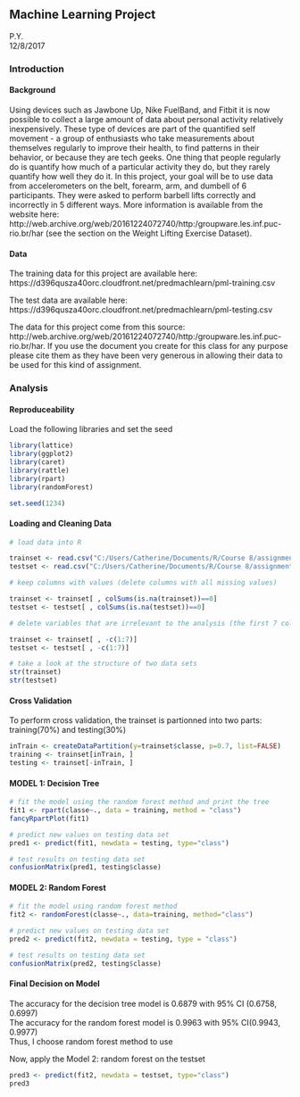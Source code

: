 ## Machine Learning Project
  
  P.Y.  
  12/8/2017  
  
  
  
### Introduction  
  
#### Background
  
Using devices such as Jawbone Up, Nike FuelBand, and Fitbit it is now possible to collect a large amount of data about personal activity relatively inexpensively. These type of devices are part of the quantified self movement - a group of enthusiasts who take measurements about themselves regularly to improve their health, to find patterns in their behavior, or because they are tech geeks. One thing that people regularly do is quantify how much of a particular activity they do, but they rarely quantify how well they do it. In this project, your goal will be to use data from accelerometers on the belt, forearm, arm, and dumbell of 6 participants. They were asked to perform barbell lifts correctly and incorrectly in 5 different ways. More information is available from the website here: http://web.archive.org/web/20161224072740/http:/groupware.les.inf.puc-rio.br/har (see the section on the Weight Lifting Exercise Dataset).
  
  
#### Data
  
The training data for this project are available here: https://d396qusza40orc.cloudfront.net/predmachlearn/pml-training.csv
  
The test data are available here:
https://d396qusza40orc.cloudfront.net/predmachlearn/pml-testing.csv
  
The data for this project come from this source: http://web.archive.org/web/20161224072740/http:/groupware.les.inf.puc-rio.br/har. If you use the document you create for this class for any purpose please cite them as they have been very generous in allowing their data to be used for this kind of assignment.
  
  
  
### Analysis
  
#### Reproduceability
  
Load the following libraries and set the seed
```{r}
library(lattice)
library(ggplot2)
library(caret)
library(rattle)
library(rpart)
library(randomForest)

set.seed(1234)
```
  
  
#### Loading and Cleaning Data  
  
```{r, results='hide'}
# load data into R

trainset <- read.csv("C:/Users/Catherine/Documents/R/Course 8/assignment/pml-training.csv", na.strings=c("NA","#DIV/0!",""))
testset <- read.csv("C:/Users/Catherine/Documents/R/Course 8/assignment/pml-testing.csv", na.strings=c("NA","#DIV/0!",""))

# keep columns with values (delete columns with all missing values)

trainset <- trainset[ , colSums(is.na(trainset))==0]
testset <- testset[ , colSums(is.na(testset))==0]

# delete variables that are irrelevant to the analysis (the first 7 columns)

trainset <- trainset[ , -c(1:7)]
testset <- testset[ , -c(1:7)]

# take a look at the structure of two data sets
str(trainset)
str(testset)
```
  
  
#### Cross Validation
  
To perform cross validation, the trainset is partionned into two parts: training(70%) and testing(30%)  
  
```{r}
inTrain <- createDataPartition(y=trainset$classe, p=0.7, list=FALSE)
training <- trainset[inTrain, ]
testing <- trainset[-inTrain, ]
```
  
  
#### MODEL 1: Decision Tree  
  
```{r}
# fit the model using the random forest method and print the tree
fit1 <- rpart(classe~., data = training, method = "class")
fancyRpartPlot(fit1)

# predict new values on testing data set
pred1 <- predict(fit1, newdata = testing, type="class")

# test results on testing data set
confusionMatrix(pred1, testing$classe)
```
  
  
#### MODEL 2: Random Forest  
  
```{r}
# fit the model using random forest method
fit2 <- randomForest(classe~., data=training, method="class")

# predict new values on testing data set
pred2 <- predict(fit2, newdata = testing, type = "class")

# test results on testing data set
confusionMatrix(pred2, testing$classe)
```
  
  
#### Final Decision on Model
  
The accuracy for the decision tree model is 0.6879 with 95% CI (0.6758, 0.6997)     
The accuracy for the random forest model is 0.9963 with 95% CI(0.9943, 0.9977)  
Thus, I choose random forest method to use  
  
Now, apply the Model 2: random forest on the testset
```{r}
pred3 <- predict(fit2, newdata = testset, type="class")
pred3
```
  
  
